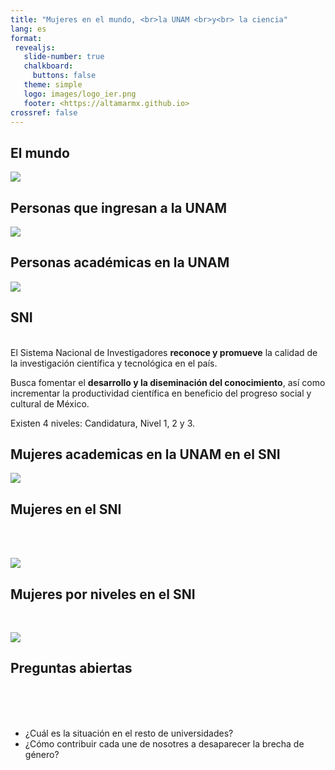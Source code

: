 ```yaml
---
title: "Mujeres en el mundo, <br>la UNAM <br>y<br> la ciencia"
lang: es
format:
 revealjs:
   slide-number: true
   chalkboard:
     buttons: false
   theme: simple
   logo: images/logo_ier.png
   footer: <https://altamarmx.github.io>
crossref: false
---
```





## El mundo

![](images/mujeres.png)


## Personas que ingresan a la UNAM

![](images/unam.png)


## Personas académicas en la UNAM

![](images/acad.png)

## SNI

<br>
El Sistema Nacional de Investigadores   **reconoce y promueve** la calidad de la investigación científica y tecnológica en el país.

Busca fomentar el **desarrollo y la diseminación del conocimiento**, así como incrementar la productividad científica en beneficio del progreso social y cultural de México. 

Existen 4 niveles: Candidatura, Nivel 1, 2 y 3.

## Mujeres academicas en la UNAM en el SNI

![](images/sni_unam.png)


## Mujeres en el SNI


<br>
<br>

![](images/sni.png)

## Mujeres por niveles en el SNI
<br>

![](images/sni_niveles.png)


## Preguntas abiertas {auto-animate="true"}

<br>
<br>
<br>

::: incremental

- ¿Cuál es la situación en el resto de universidades?
- ¿Cómo contribuir cada une de nosotres a desaparecer la brecha de género?

:::

